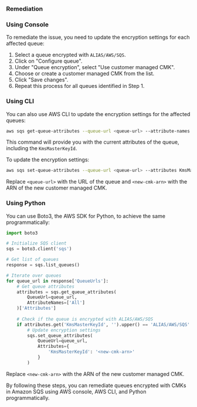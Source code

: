 ### Remediation

### Using Console

To remediate the issue, you need to update the encryption settings for each affected queue:

1. Select a queue encrypted with `ALIAS/AWS/SQS`.
2. Click on "Configure queue".
3. Under "Queue encryption", select "Use customer managed CMK".
4. Choose or create a customer managed CMK from the list.
5. Click "Save changes".
6. Repeat this process for all queues identified in Step 1.

### Using CLI

You can also use AWS CLI to update the encryption settings for the affected queues:

```bash
aws sqs get-queue-attributes --queue-url <queue-url> --attribute-names All
```

This command will provide you with the current attributes of the queue, including the `KmsMasterKeyId`.

To update the encryption settings:

```bash
aws sqs set-queue-attributes --queue-url <queue-url> --attributes KmsMasterKeyId=<new-cmk-arn>
```

Replace `<queue-url>` with the URL of the queue and `<new-cmk-arn>` with the ARN of the new customer managed CMK.

### Using Python

You can use Boto3, the AWS SDK for Python, to achieve the same programmatically:

```python
import boto3

# Initialize SQS client
sqs = boto3.client('sqs')

# Get list of queues
response = sqs.list_queues()

# Iterate over queues
for queue_url in response['QueueUrls']:
    # Get queue attributes
    attributes = sqs.get_queue_attributes(
        QueueUrl=queue_url,
        AttributeNames=['All']
    )['Attributes']
    
    # Check if the queue is encrypted with ALIAS/AWS/SQS
    if attributes.get('KmsMasterKeyId', '').upper() == 'ALIAS/AWS/SQS':
        # Update encryption settings
        sqs.set_queue_attributes(
            QueueUrl=queue_url,
            Attributes={
                'KmsMasterKeyId': '<new-cmk-arn>'
            }
        )
```

Replace `<new-cmk-arn>` with the ARN of the new customer managed CMK.

By following these steps, you can remediate queues encrypted with CMKs in Amazon SQS using AWS console, AWS CLI, and Python programmatically.